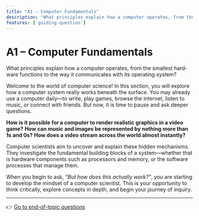 ```yaml
---
title: "A1 – Computer Fundamentals"
description: "What principles explain how a computer operates, from the smallest hardware functions to the way it communicates with its operating system?"
features: ['guiding-question']
---
```



# A1 – Computer Fundamentals

<GuidingQuestion lang="en">
  What principles explain how a computer operates, from the smallest hardware functions to the way it communicates with its operating system?
</GuidingQuestion>


Welcome to the world of computer science! In this section, you will explore how a computer system really works beneath the surface. You may already use a computer daily—to write, play games, browse the internet, listen to music, or connect with friends. But now, it is time to pause and ask deeper questions.

**How is it possible for a computer to render realistic graphics in a video game?**
**How can music and images be represented by nothing more than 1s and 0s?**
**How does a video stream across the world almost instantly?**

Computer scientists aim to uncover and explain these hidden mechanisms. They investigate the fundamental building blocks of a system—whether that is hardware components such as processors and memory, or the software processes that manage them.

When you begin to ask, _“But how does this actually work?”_, you are starting to develop the mindset of a computer scientist. This is your opportunity to think critically, explore concepts in depth, and begin your journey of inquiry.

---
👉 [Go to end-of-topic questions](/cs-study-companion/en/a1/end-of-topic-questions)